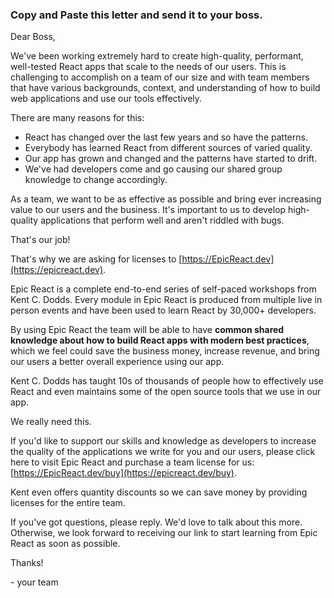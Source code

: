 ### Copy and Paste this letter and send it to your boss.

<div
  className="sm:px-10 px-6 sm:py-5 py-2 bg-gray-100 sm:rounded-md sm::-mx-10 -mx-8 text-black">

  Dear Boss,

  We've been working extremely hard to create high-quality, performant,
  well-tested React apps that scale to the needs of our users. This is
  challenging to accomplish on a team of our size and with team members that
  have various backgrounds, context, and understanding of how to build web
  applications and use our tools effectively.

  There are many reasons for this:

  - React has changed over the last few years and so have the patterns.
  - Everybody has learned React from different sources of varied quality.
  - Our app has grown and changed and the patterns have started to drift.
  - We've had developers come and go causing our shared group knowledge to
  change accordingly.

  As a team, we want to be as effective as possible and bring ever increasing
  value to our users and the business. It's important to us to develop
  high-quality applications that perform well and aren't riddled with bugs.

  That's our job!

  That's why we are asking for licenses to
  [https://EpicReact.dev](https://epicreact.dev).

  Epic React is a complete end-to-end series of self-paced workshops from Kent
  C. Dodds. Every module in Epic React is produced from multiple live in person
  events and have been used to learn React by 30,000+ developers.

  By using Epic React the team will be able to have **common shared knowledge
  about how to build React apps with modern best practices**, which we feel
  could save the business money, increase revenue, and bring our users a better
  overall experience using our app.

  Kent C. Dodds has taught 10s of thousands of people how to effectively use
  React and even maintains some of the open source tools that we use in our app.

  We really need this.

  If you'd like to support our skills and knowledge as developers to increase
  the quality of the applications we write for you and our users, please click
  here to visit Epic React and purchase a team license for us:
  [https://EpicReact.dev/buy](https://epicreact.dev/buy).

  Kent even offers quantity discounts so we can save money by providing licenses
  for the entire team.

  If you've got questions, please reply. We'd love to talk about this more.
  Otherwise, we look forward to receiving our link to start learning from Epic
  React as soon as possible.

  Thanks!

  \- your team

</div>
